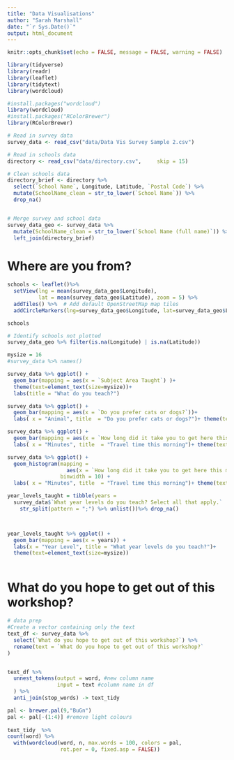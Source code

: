 ---
title: "Data Visualisations"
author: "Sarah Marshall"
date: "`r Sys.Date()`"
output: html_document
---

```{r setup, include=FALSE}
knitr::opts_chunk$set(echo = FALSE, message = FALSE, warning = FALSE)

library(tidyverse)
library(readr)
library(leaflet)
library(tidytext)
library(wordcloud)

#install.packages("wordcloud")
library(wordcloud)
#install.packages("RColorBrewer")
library(RColorBrewer)
```

```{r}
# Read in survey data
survey_data <- read_csv("data/Data Vis Survey Sample 2.csv")

# Read in schools data
directory <- read_csv("data/directory.csv",     skip = 15)

```

```{r}
# Clean schools data
directory_brief <- directory %>% 
  select(`School Name`, Longitude, Latitude, `Postal Code`) %>%
  mutate(SchoolName_clean = str_to_lower(`School Name`)) %>%
  drop_na()


# Merge survey and school data
survey_data_geo <- survey_data %>% 
  mutate(SchoolName_clean = str_to_lower(`School Name (full name)`)) %>% 
  left_join(directory_brief)  


```


# Where are you from?
```{r, fig.height=7, fig.width = 7}
schools <- leaflet()%>% 
  setView(lng = mean(survey_data_geo$Longitude), 
          lat = mean(survey_data_geo$Latitude), zoom = 5) %>%
  addTiles() %>%  # Add default OpenStreetMap map tiles
  addCircleMarkers(lng=survey_data_geo$Longitude, lat=survey_data_geo$Latitude, popup=survey_data_geo$SchoolName_clean)

schools

```

```{r, include = FALSE}
# Identify schools not plotted
survey_data_geo %>% filter(is.na(Longitude) | is.na(Latitude))

```

```{r}

mysize = 16
#survey_data %>% names()

survey_data %>% ggplot() + 
  geom_bar(mapping = aes(x = `Subject Area Taught`) )+ 
  theme(text=element_text(size=mysize))+ 
  labs(title = "What do you teach?")
```

 
```{r}
survey_data %>% ggplot() + 
  geom_bar(mapping = aes(x = `Do you prefer cats or dogs?`))+ 
  labs( x = "Animal", title  = "Do you prefer cats or dogs?")+ theme(text=element_text(size=mysize))


```

```{r}
survey_data %>% ggplot() + 
  geom_bar(mapping = aes(x = `How long did it take you to get here this morning?`))+ 
  labs( x = "Minutes", title  = "Travel time this morning")+ theme(text=element_text(size=mysize))

```


```{r}

survey_data %>% ggplot() + 
  geom_histogram(mapping = 
                   aes(x = `How long did it take you to get here this morning, in minutes?`), 
                 binwidth = 10) + 
  labs( x = "Minutes", title  = "Travel time this morning")+ theme(text=element_text(size=mysize))

```

```{r}
year_levels_taught = tibble(years = 
  survey_data$`What year levels do you teach? Select all that apply.`  %>% 
    str_split(pattern = ";") %>% unlist())%>% drop_na()



year_levels_taught %>% ggplot() + 
  geom_bar(mapping = aes(x = years)) + 
  labs(x = "Year Level", title = "What year levels do you teach?")+
  theme(text=element_text(size=mysize))



```

# What do you hope to get out of this workshop?
```{r}
# data prep
#Create a vector containing only the text
text_df <- survey_data %>% 
  select(`What do you hope to get out of this workshop?`) %>% 
  rename(text = `What do you hope to get out of this workshop?`
)


text_df %>%
  unnest_tokens(output = word, #new column name
                input = text #column name in df
  ) %>%
  anti_join(stop_words) -> text_tidy 

```

```{r}

pal <- brewer.pal(9,"BuGn")
pal <- pal[-(1:4)] #remove light colours
  
text_tidy  %>%
count(word) %>%
  with(wordcloud(word, n, max.words = 100, colors = pal,
                 rot.per = 0, fixed.asp = FALSE))



```


